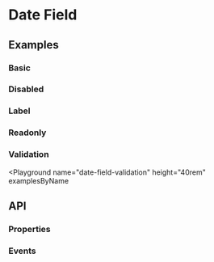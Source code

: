 
# Date Field

<Tags />

## Examples

### Basic

<Playground name="date-field" height="28rem" examplesByName></Playground>

### Disabled

<Playground name="date-field-disabled" examplesByName></Playground>

### Label

<Playground name="date-field-label" height="28rem" examplesByName></Playground>

### Readonly

<Playground name="date-field-readonly" examplesByName></Playground>

### Validation

<Playground
  name="date-field-validation"
  height="40rem"
  examplesByName
></Playground>

## API

### Properties

<Props />

### Events

<Events />
